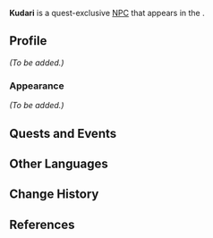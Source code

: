 {{Meta
<!-- Remove this template after adding the missing info -->
|missing_NPC_profile  = yes
}}
{{Character Infobox
|type             = Quest NPC
|image            = NPC Kudari.png
|realname         = <!-- Optional, if different from in-game name -->
|deceased         = <!-- Past (for deceased prior to events of the game) or free response -->
|region           = Sumeru
|location         = Sumeru
|affiliation      = Spantamad
|title            = 

|ancestry         = <!-- Clan/family -->
|father           = 
|mother           = 
|spouse           = 
|sibling          = 
|child            = 
|relative         = 

|voiceEN          = [[imdb:nm7693468|Kiba Walker]]<ref>Twitter: [https://twitter.com/justkibawalker/status/1562407271572832256 EN VA Self Announcement]</ref>
|voiceCN          = 
|voiceJP          = 
|dialoguereward   = 
}}
'''Kudari''' is a quest-exclusive [[NPC]] that appears in the {{Quest|Lost in Prosperity}}.
<!--
==Location==
<gallery>
NPC Location Kudari.png|Kudari's location
NPC Location Kudari Context.png|Additional context
</gallery>
-->
==Profile==
<!--Detailed story/lore information goes here.-->
''(To be added.)''

===Appearance===
<!--Keep appearance section short and concise. Limit to 2 paragraphs with 3-4 sentences each.-->
''(To be added.)''

==Quests and Events==
{{Quests and Events}}
<!--
==Trivia==
* 
-->
==Other Languages==
{{Other Languages
|default_hidden = 1
|en      = Kudari
|zhs     = 库达里
|zhs_rm  = Kùdálǐ
|zht     = 庫達里
|zht_rm  = Kùdálǐ
|ja      = クダリ
|ja_rm   = Kudari
|ko      = 쿠다리
|es      = Kudari
|fr      = Kudari
|ru      = Кудари
|th      = Kudari
|vi      = Kudari
|de      = Kudari
|id      = Kudari
|pt      = Kudari
|tr      = Kudari
|it      = Kudari
}}

==Change History==
{{Change History|3.0}}

==References==
{{Reflist}}